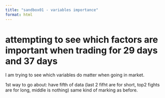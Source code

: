 ```yaml
---
title: "sandbox01 - variables importance"
format: html
---
```


# attempting to see which factors are important when trading for 29 days and 37 days

I am trying to see which variables do matter when going in market. 

1st way to go about: have fifth of data (last 2 fifht are for short, top2 fights are for long, middle is nothing) same kind of marking as before.   